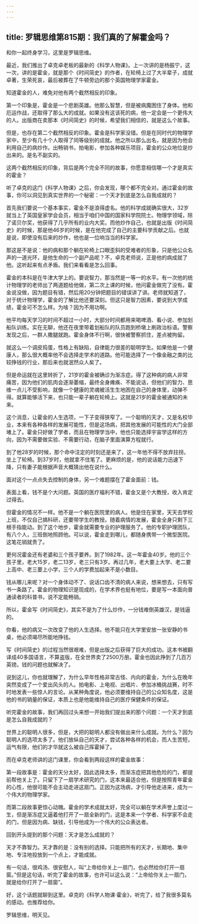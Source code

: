 ```yaml
---
---
---
```

title: 罗辑思维第815期：我们真的了解霍金吗？
---

和你一起终身学习，这里是罗辑思维。

最近，我们推出了卓克卓老板的最新的《科学人物课》。上一次讲的是杨振宁，这一次，讲的是霍金，就是那个《时间简史》的作者，在轮椅上过了大半辈子，成就卓著，生荣死哀，最后被葬在了牛顿旁边的那个英国物理学家霍金。

知道霍金的人，难免对他有两个截然相反的印象。

第一个印象是，霍金是一个悲剧英雄。他那么智慧，但是被病魔困住了身体。他和厄运作战，还取得了那么大的成就。如果没有这该死的病，他一定会是一个更伟大的人。出版商在卖那本《时间简史》的时候，希望我们相信的，就是这么个故事。

但是，也存在第二个截然相反的印象。霍金是科学家没错。但是在同时代的物理学家中，至少有几十个人取得了同等级别的成就。他之所以那么出名，就是因为他会利用自己的病炒作。出畅销书，拍电影，参加各种娱乐项目，霍金的公众地位是炒出来的。是名不副实的。

这两个截然相反的印象，背后是两个完全不同的故事，你愿意相信哪一个才是真实的霍金？

听了卓克的这门《科学人物课》之后，你会发现，哪个都不完全对。通过霍金的故事，你可以洞见到真实世界的一个秘密：一个天才到底是怎么自我成就的？

首先我们要说一个基本事实，霍金不是浪得虚名。他的科学成就确实很大，32岁就当上了英国皇家学会会员，相当于咱们中国的国家科学院院士。物理学领域，除了诺贝尔奖，他获得了几乎所有的业内大奖。而他炒作自己，也就是出版《时间简史》的时候，那是他46岁的时候，是在他完成了自己的主要科学贡献之后。也就是说，即使没有后来的炒作，他也是一位响当当的科学家。

那这是不是说：他的病和那个躺在轮椅上口眼歪斜的受难者的形象，只是他公众名声的一道光环，是他生命的一个副产品呢？不，卓克老师说，正是他的病成就了他。这听起来有点矛盾。我们来看看是怎么回事。

霍金的本科是在牛津大学上的。要说智力，那当然是一等一的水平。有一次他的统计物理学的老师出了两道题给他做，第二次上课的时候，他问霍金做完了没有。霍金说没做，因为题目有错，然后用20分钟把题目的错误讲了讲。老师就知道了，对于统计物理学，霍金的了解比他还要深刻。但这只是智力因素，要说到大学成绩，霍金可不怎么样。为啥？因为不用功啊。

他平均每天学习的时间不超过一小时，大部分时间都用来喝啤酒、看小说、参加划船队训练。实在无聊，他还在夜里带着划船队的队员跑到桥墩上刷政治标语。警察发现之后，一群人撒腿就跑。霍金身体不行啊，很快被警察抓住，差点被拘留。

就这么一个调皮捣蛋，性格上有缺陷，自律能力很差的聪明学生。如果他是一个健康人，那么很大概率他不会选择走学术的道路。他可能选择了一个像金融之类的比较挣钱的行业，那后来也就泯然众人矣了。

但是命运就在这里转折了，21岁的霍金被确诊为渐冻症。得了这种病的病人非常痛苦，因为他们的肌肉会逐渐萎缩，最终全身瘫痪、不能说话，但他们的智力、思维一点儿不受影响，就像一个健康的灵魂被活生生地困在自己的身体里，动弹不得。就算能够活下来，也只能一辈子躺在轮椅上。这就是21岁的霍金被通知的未来。

这个消息，让霍金的人生选项，一下子变得狭窄了。一个聪明的天才，又是名校毕业，本来有各种各样的发展可能性，但是这场病，把其他发展的可能性的大门全部堵上了。霍金只好做了学者，而且在物理学当中，他也只能选择宇宙学这样的方向，因为不需要做实验、不需要行动，在脑子里面演算方程就行。

到了他28岁的时候，那个命中注定的时刻还是来了，这一年他不得不放弃拄拐，坐上了轮椅。到37岁时，他就拿不住笔了。更麻烦的是，他的说话能力迅速下降，只有妻子能根据声音大概猜出他在说什么。

面对这个一点点失去控制的身体，另一个难题摆在了霍金面前：钱。

表面上看，钱不是个大问题。英国的医疗福利不错，霍金又是个大教授，收入肯定过得去。

但霍金的情况不一样。他不是一个躺在医院里的病人。他是住在家里，天天去学校上班，不仅自己搞科研，还要带学生的教授。随着病情的发展，霍金全身只剩下三根手指能动。到了这个地步，霍金就需要专业的护理服务了。他的专职护理团队，有八个人，三班倒地照顾他。可以说，霍金走到哪儿，都随身携带一个微型医院。这笔花销就贵了。

更何况霍金还有老婆和三个孩子要养。到了1982年。这一年霍金40岁。他的三个孩子里，老大15岁，老二13岁，老三只有3岁。再过几年，老大要上大学、老二要上高中、老三要上小学，三个人的学费加起来不是小数目。

钱从哪儿来呢？对一个身体动不了、说话口齿不清的病人来说，想来想去，只有写书一条路了。霍金的物理知识是现成的，在学术界也挺有地位，要是写一本面向普通读者的科普书，说不定能畅销。

所以，霍金写《时间简史》，其实不是为了什么炒作，一分钱难倒英雄汉，是钱逼的。

你看，他的病又一次改变了他的人生选择。他不能只在大学里安放一张安静的书桌，他必须竭尽所能地挣钱。

写《时间简史》的过程当然很艰难，但是出版之后获得了巨大的成功。这本书被翻译成40多国语言，不算盗版，在全世界卖了2500万册。霍金也因此挣到了几百万英镑。钱的问题也就解决了。

说到这儿，你也就理解了，为什么早年性格非常古怪、内向的霍金，为什么在晚年突然变成了一个爱出风头的人。拍电影、上电视、出唱片、参加冰桶挑战赛，时不时地发表一些惊人的言论。从某种角度说，他必须要维持自己的公众知名度，这是他的书的销量的保证，本质上也是他能维持自己的医疗保健条件的保证。

听完霍金的故事，我们再回过头来想一开始我们提出来的那个问题：一个天才到底是怎么自我成就的？

世界上的聪明人很多，但是，大把的聪明人都没有做出来什么成就。为什么？因为聪明人的选项太多了。他们放纵自己的天才，尝试各种各样的机会，而人生苦短，运气有限，他们的才华就这么被自己挥霍掉了。

而在卓克老师讲的这门课里，你会看到两段这样的霍金故事：

第一段故事是：霍金的天分太好，因此选择太多，而渐冻症把其他危险的门，都提前帮他关上了。只留下了一扇学术研究的门，这本来最适合他，但是按照青年霍金的心性，他很可能不会主动走进这扇门。正因为这场病，才引导他走进来，成为一个伟大的物理学家。

而第二段故事更惊心动魄。霍金的学术成就太好，完全可以躺在学术声誉上度过一生，但是渐冻症又逼着他打开了一扇全新的门，这是本来一个学者、科学家不会走的门，但是因为病、缺钱，引导他成为一个伟大的公众表达者。

回到开头提到的那个问题：天才是怎么成就的？

天才不靠智力。天才靠的是：没有别的选择。只能把所有的天才，长期地、集中地、专注地投放到一个点上，才能成就。

有一句话，很鸡汤、很安慰人，叫“上帝给你关上一扇门，也必然给你打开一扇窗。”但是这句话，听完了霍金的故事，也许可以这么说：“上帝给你关上一扇门，就是给你打开了一扇窗”。

好，这个话题就聊到这里。卓克的《科学人物课·霍金》，听完了，给了我很多莫名的感动。也推荐给你。

罗辑思维，明天见。

